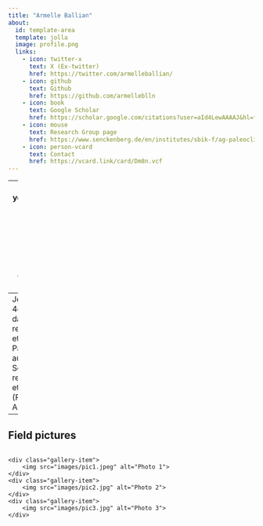 ---
title: "Armelle Ballian"
about:
  id: template-area
  template: jolla
  image: profile.png
  links:
    - icon: twitter-x
      text: X (Ex-twitter)
      href: https://twitter.com/armelleballian/
    - icon: github
      text: Github
      href: https://github.com/armelleblln
    - icon: book
      text: Google Scholar
      href: https://scholar.google.com/citations?user=aId4LewAAAAJ&hl=fr
    - icon: mouse
      text: Research Group page
      href: https://www.senckenberg.de/en/institutes/sbik-f/ag-paleoclimate-and-paleoenvironment-dynamics/
    - icon: person-vcard
      text: Contact
      href: https://vcard.link/card/Dm8n.vcf
---
[comment]:  (Tasks for this page
Update the YAML header. you can check out different layouts of the pre-formatted part at <https://quarto.org/docs/websites/website-about.html#templates>
Update the legal information
Write a short introduction set of you
delete this section)


-------
I am currently a 4th year PhD student in the Research Group Paleoclimate and Paleoenvironmental Dynamics at Senckenberg Biodiversity and Climate Research Centre (Frankfurt am Main, Germany). 
--
Je suis actuellement en 4ème année de doctorat dans le groupe de recherche Paléoclimat et Dynamiques Paléoenvironnementales au sein de Senckenberg, institut de recherche pour le climat et la biodiversité (Francfort sur le Main, Allemagne).  
--
## Field pictures

<div class="gallery">
    <div class="gallery-item">
        <img src="images/pic1.jpeg" alt="Photo 1">
    </div>
    <div class="gallery-item">
        <img src="images/pic2.jpg" alt="Photo 2">
    </div>
    <div class="gallery-item">
        <img src="images/pic3.jpg" alt="Photo 3">
    </div>
</div>

<style>
.gallery {
    display: grid;
    grid-template-columns: repeat(auto-fit, minmax(200px, 1fr));
    gap: 10px;
}

.gallery-item {
    margin-bottom: 10px;
}

.gallery-item img {
    width: 100%;
    height: auto;
}
</style>
